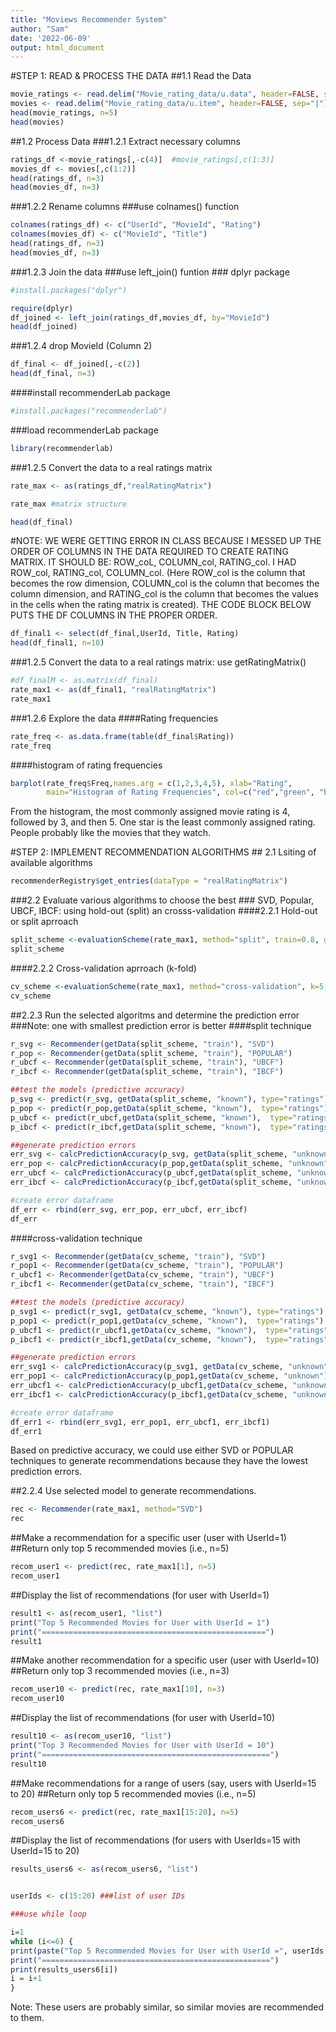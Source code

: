 ---
title: "Moviews Recommender System"
author: "Sam"
date: '2022-06-09'
output: html_document
---

#STEP 1: READ & PROCESS THE DATA
##1.1 Read the Data
```{r}
movie_ratings <- read.delim("Movie_rating_data/u.data", header=FALSE, sep="\t")
movies <- read.delim("Movie_rating_data/u.item", header=FALSE, sep="|")
head(movie_ratings, n=5)
head(movies)
```
##1.2 Process Data
###1.2.1 Extract necessary columns

```{r}
ratings_df <-movie_ratings[,-c(4)]  #movie_ratings[,c(1:3)]
movies_df <- movies[,c(1:2)]
head(ratings_df, n=3)
head(movies_df, n=3)

```

###1.2.2 Rename columns
###use colnames() function
```{r}
colnames(ratings_df) <- c("UserId", "MovieId", "Rating")
colnames(movies_df) <- c("MovieId", "Title")
head(ratings_df, n=3)
head(movies_df, n=3)
```

###1.2.3 Join the data
###use left_join() funtion
### dplyr package
```{r}
#install.packages("dplyr")
```


```{r}
require(dplyr)
df_joined <- left_join(ratings_df,movies_df, by="MovieId")
head(df_joined)
```
###1.2.4 drop MovieId  (Column 2)
```{r}
df_final <- df_joined[,-c(2)]
head(df_final, n=3)
```
####install recommenderLab package
```{r}
#install.packages("recommenderlab")
```

###load recommenderLab package
```{r}
library(recommenderlab)
```


###1.2.5 Convert the data to a real ratings matrix
```{r}
rate_max <- as(ratings_df,"realRatingMatrix")

rate_max #matrix structure
```
```{r}
head(df_final)
```
#NOTE: WE WERE GETTING ERROR IN CLASS BECAUSE I MESSED UP THE ORDER OF COLUMNS IN THE DATA REQUIRED TO CREATE RATING MATRIX. IT SHOULD BE: ROW_coL, COLUMN_col, RATING_col. I HAD ROW_col, RATING_col, COLUMN_col. (Here ROW_col is the column that becomes the row dimension, COLUMN_col is the column that becomes the column dimension, and RATING_col is the column that becomes the values in the cells when the rating matrix is created). THE CODE BLOCK BELOW PUTS THE DF COLUMNS IN THE PROPER ORDER.
```{r}
df_final1 <- select(df_final,UserId, Title, Rating)
head(df_final1, n=10)
```


###1.2.5 Convert the data to a real ratings matrix: use getRatingMatrix()

```{r}
#df_finalM <- as.matrix(df_final)
rate_max1 <- as(df_final1, "realRatingMatrix")
rate_max1
```
###1.2.6 Explore the data
####Rating frequencies
```{r}
rate_freq <- as.data.frame(table(df_final$Rating))
rate_freq
```
####histogram of rating frequencies
```{r}
barplot(rate_freq$Freq,names.arg = c(1,2,3,4,5), xlab="Rating",
        main="Histogram of Rating Frequencies", col=c("red","green", "blue", "yellow", "salmon"), cex.names=0.7, cex.axis=0.5)
```

From the histogram, the most commonly assigned movie rating is 4, followed by 3, and then 5. One star is the least commonly assigned rating. People probably like the movies that they watch.


#STEP 2: IMPLEMENT RECOMMENDATION ALGORITHMS
## 2.1 Lsiting of available algorithms 
```{r}
recommenderRegistry$get_entries(dataType = "realRatingMatrix")
```


###2.2 Evaluate various algorithms to choose the best
### SVD, Popular, UBCF, IBCF: using hold-out (split) an crosss-validation
####2.2.1 Hold-out or split aprroach
```{r}
split_scheme <-evaluationScheme(rate_max1, method="split", train=0.8, given=5, goodRating=3)
split_scheme
```

####2.2.2 Cross-validation aprroach (k-fold)
```{r}
cv_scheme <-evaluationScheme(rate_max1, method="cross-validation", k=5, give=-1, goodRating=3)
cv_scheme
```


##2.2.3 Run the selected algoritms and determine the prediction error
###Note: one with smallest prediction error is better
####split technique
```{r}
r_svg <- Recommender(getData(split_scheme, "train"), "SVD")
r_pop <- Recommender(getData(split_scheme, "train"), "POPULAR")
r_ubcf <- Recommender(getData(split_scheme, "train"), "UBCF")
r_ibcf <- Recommender(getData(split_scheme, "train"), "IBCF")

##test the models (predictive accuracy)
p_svg <- predict(r_svg, getData(split_scheme, "known"), type="ratings")
p_pop <- predict(r_pop,getData(split_scheme, "known"),  type="ratings")
p_ubcf <- predict(r_ubcf,getData(split_scheme, "known"),  type="ratings")
p_ibcf <- predict(r_ibcf,getData(split_scheme, "known"),  type="ratings")

##generate prediction errors
err_svg <- calcPredictionAccuracy(p_svg, getData(split_scheme, "unknown"))
err_pop <- calcPredictionAccuracy(p_pop,getData(split_scheme, "unknown"))
err_ubcf <- calcPredictionAccuracy(p_ubcf,getData(split_scheme, "unknown"))
err_ibcf <- calcPredictionAccuracy(p_ibcf,getData(split_scheme, "unknown"))

#create error dataframe
df_err <- rbind(err_svg, err_pop, err_ubcf, err_ibcf)
df_err
```

####cross-validation technique
```{r}
r_svg1 <- Recommender(getData(cv_scheme, "train"), "SVD")
r_pop1 <- Recommender(getData(cv_scheme, "train"), "POPULAR")
r_ubcf1 <- Recommender(getData(cv_scheme, "train"), "UBCF")
r_ibcf1 <- Recommender(getData(cv_scheme, "train"), "IBCF")

##test the models (predictive accuracy)
p_svg1 <- predict(r_svg1, getData(cv_scheme, "known"), type="ratings")
p_pop1 <- predict(r_pop1,getData(cv_scheme, "known"),  type="ratings")
p_ubcf1 <- predict(r_ubcf1,getData(cv_scheme, "known"),  type="ratings")
p_ibcf1 <- predict(r_ibcf1,getData(cv_scheme, "known"),  type="ratings")

##generate prediction errors
err_svg1 <- calcPredictionAccuracy(p_svg1, getData(cv_scheme, "unknown"))
err_pop1 <- calcPredictionAccuracy(p_pop1,getData(cv_scheme, "unknown"))
err_ubcf1 <- calcPredictionAccuracy(p_ubcf1,getData(cv_scheme, "unknown"))
err_ibcf1 <- calcPredictionAccuracy(p_ibcf1,getData(cv_scheme, "unknown"))

#create error dataframe
df_err1 <- rbind(err_svg1, err_pop1, err_ubcf1, err_ibcf1)
df_err1
```

Based on predictive accuracy, we could use either SVD or POPULAR techniques to generate recommendations because they have the lowest prediction errors.

##2.2.4 Use selected model to generate recommendations.
```{r}
rec <- Recommender(rate_max1, method="SVD")
rec
```

##Make a recommendation for a specific user (user with UserId=1)
##Return only top 5 recommended movies (i.e., n=5)
```{r}
recom_user1 <- predict(rec, rate_max1[1], n=5)
recom_user1
```
##Display the list of recommendations (for user with UserId=1)
```{r}
result1 <- as(recom_user1, "list")
print("Top 5 Recommended Movies for User with UserId = 1")
print("==================================================")
result1
```
##Make another recommendation for a specific user (user with UserId=10)
##Return only top 3 recommended movies (i.e., n=3)
```{r}
recom_user10 <- predict(rec, rate_max1[10], n=3)
recom_user10
```
##Display the list of recommendations (for user with UserId=10)
```{r}
result10 <- as(recom_user10, "list")
print("Top 3 Recommended Movies for User with UserId = 10")
print("===================================================")
result10
```
##Make recommendations for a range of users (say, users with UserId=15 to 20)
##Return only top 5 recommended movies (i.e., n=5)
```{r}
recom_users6 <- predict(rec, rate_max1[15:20], n=5)
recom_users6
```
##Display the list of recommendations (for users with UserIds=15 with UserId=15 to 20)
```{r}
results_users6 <- as(recom_users6, "list")


userIds <- c(15:20) ###list of user IDs

###use while loop

i=1
while (i<=6) {
print(paste("Top 5 Recommended Movies for User with UserId =", userIds[i]))
print("===================================================")
print(results_users6[i])
i = i+1
}
```
Note: These users are probably similar, so similar movies are recommended to them.



